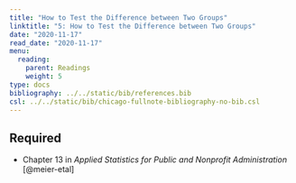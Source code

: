 ```yaml
---
title: "How to Test the Difference between Two Groups"
linktitle: "5: How to Test the Difference between Two Groups"
date: "2020-11-17"
read_date: "2020-11-17"
menu:
  reading:
    parent: Readings
    weight: 5
type: docs
bibliography: ../../static/bib/references.bib
csl: ../../static/bib/chicago-fullnote-bibliography-no-bib.csl
---
```


## Required

- <i class="fas fa-book"></i> Chapter 13 in *Applied Statistics for Public and Nonprofit Administration* [@meier-etal]
